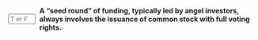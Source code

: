 ::: {.question-block}

<form onsubmit="event.preventDefault(); checkAnswerBox('q97','F')" style="display: flex; align-items: center; gap: 8px;">
<input type="text" id="q97" name="q97" maxlength="1" placeholder="T or F"
         style="width: 55px;" data-correct-answer="F" /> <label for="q97"><strong>A "seed round" of funding, typically led by angel investors, always involves the issuance of common stock with full voting rights.</strong></label>
</form>

<div id="feedback-q97" class="feedback" data-status="" style="display:none;">
The sentence is FALSE:  A seed round, especially with angel investors, often involves convertible notes or SAFEs (Simple Agreements for Future Equity) rather than immediate common stock, or preferred stock without full voting rights.
</div>
:::
